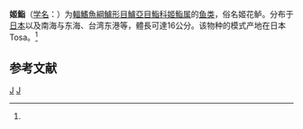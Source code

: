 {{Speciesbox
| taxon = Tosana niwae
| status = NE
| status_system = IUCN3.1
| binomial_authority = (Smith et Pope, 1906)<ref name='id7159'>{{cite web| url =http://www.bioinfo.cn/db05/BjdwSpecies.php?action=view&id=7159| title =姬鮨| work =《中国动物物种编目数据库》| publisher =中国科学院微生物研究所| author =中国科学院动物研究所| accessdate =2009-04-16| deadurl =yes| archiveurl =https://web.archive.org/web/20160305071605/http://www.bioinfo.cn/db05/BjdwSpecies.php?action=view&id=7159| archivedate =2016-03-05}}</ref>
| synonyms = 
}}

'''姬鮨'''（[[学名|学名]]：{{lang|la|''Tosana niwae''}}）为[[輻鰭魚綱|輻鰭魚綱]][[鱸形目|鱸形目]][[鱸亞目|鱸亞目]][[鮨科|鮨科]][[姬鮨属|姬鮨属]]的[[鱼类|鱼类]]，俗名姬花鲈。分布于[[日本|日本]]以及南海与东海、台湾东港等，體長可達16公分。该物种的模式产地在日本Tosa。<ref name='id7159'/>

== 参考文献 ==
{{reflist}}

{{Taxonbar|from=Q2583407}}

[[Category:姬鮨属|J]]
[[Category:_1906年描述的鱼类|J]]


{{鱸形目小作品}}